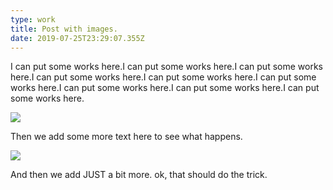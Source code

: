 ```yaml
---
type: work
title: Post with images.
date: 2019-07-25T23:29:07.355Z
---
```

I can put some works here.I can put some works here.I can put some works here.I can put some works here.I can put some works here.I can put some works here.I can put some works here.I can put some works here.I can put some works here.

![](https://via.placeholder.com/1024x500)

Then we add some more text here to see what happens.

![](https://via.placeholder.com/1024x500)

And then we add JUST a bit more. ok, that should do the trick.
